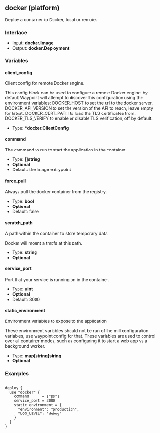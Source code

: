 ## docker (platform)

Deploy a container to Docker, local or remote.

### Interface

- Input: **docker.Image**
- Output: **docker.Deployment**

### Variables

#### client_config

Client config for remote Docker engine.

This config block can be used to configure a remote Docker engine. by default Waypoint will attempt to discover this configuration using the environment variables: DOCKER_HOST to set the url to the docker server. DOCKER_API_VERSION to set the version of the API to reach, leave empty for latest. DOCKER_CERT_PATH to load the TLS certificates from. DOCKER_TLS_VERIFY to enable or disable TLS verification, off by default.

- Type: **\*docker.ClientConfig**

#### command

The command to run to start the application in the container.

- Type: **[]string**
- **Optional**
- Default: the image entrypoint

#### force_pull

Always pull the docker container from the registry.

- Type: **bool**
- **Optional**
- Default: false

#### scratch_path

A path within the container to store temporary data.

Docker will mount a tmpfs at this path.

- Type: **string**
- **Optional**

#### service_port

Port that your service is running on in the container.

- Type: **uint**
- **Optional**
- Default: 3000

#### static_environment

Environment variables to expose to the application.

These environment variables should not be run of the mill configuration variables, use waypoint config for that. These variables are used to control over all container modes, such as configuring it to start a web app vs a background worker.

- Type: **map[string]string**
- **Optional**

### Examples

```

deploy {
  use "docker" {
	command      = ["ps"]
	service_port = 3000
	static_environment = {
	  "environment": "production",
	  "LOG_LEVEL": "debug"
	}
  }
}

```
